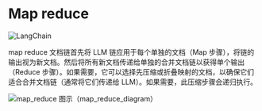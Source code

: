 # Map reduce

![LangChain](https://pica.zhimg.com/50/v2-56e8bbb52aa271012541c1fe1ceb11a2_r.gif 'LangChain中文网')


map reduce 文档链首先将 LLM 链应用于每个单独的文档（Map 步骤），将链的输出视为新文档。然后将所有新文档传递给单独的合并文档链以获得单个输出（Reduce 步骤）。如果需要，它可以选择先压缩或折叠映射的文档，以确保它们适合合并文档链（通常将它们传递给 LLM）。如果需要，此压缩步骤会递归执行。

![map_reduce 图示（map_reduce_diagram）](/img/map_reduce.jpg)
